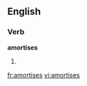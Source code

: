 
==English==

===Verb===
'''amortises'''

# {{third-person singular of|[[amortise]]}}

[[fr:amortises]]
[[vi:amortises]]
